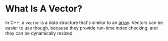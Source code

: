 # What Is A Vector?

In C++, a `vector` is a data structure that's similar
to an [array](/what-is-an-array). Vectors can be easier 
to use though, because they provide run-time index 
checking, and they can be dynamically resized.